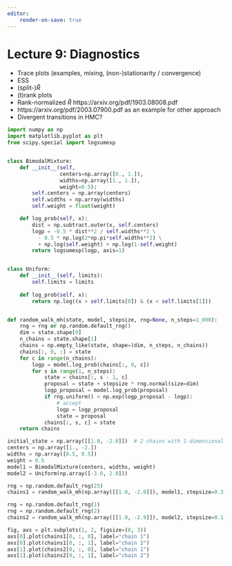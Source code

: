 ```yaml
---
editor:
    render-on-save: true
---
```


# Lecture 9: Diagnostics

* Trace plots (examples, mixing, (non-)stationarity / convergence)
* ESS
* (split-)$\hat{R}$
* (t)rank plots
* Rank-normalized $\hat{R}$ https://arxiv.org/pdf/1903.08008.pdf
* https://arxiv.org/pdf/2003.07900.pdf as an example for other approach
* Divergent transitions in HMC?

```python
import numpy as np
import matplotlib.pyplot as plt
from scipy.special import logsumexp


class BimodalMixture:
    def __init__(self,
                 centers=np.array([0., 1.]),
                 widths=np.array([1., 1.]),
                 weight=0.5):
        self.centers = np.array(centers)
        self.widths = np.array(widths)
        self.weight = float(weight)

    def log_prob(self, x):
        dist = np.subtract.outer(x, self.centers)
        logp = -0.5 * dist**2 / self.widths**2 \
          - 0.5 * np.log(2*np.pi*self.widths**2) \
          + np.log(self.weight) + np.log(1-self.weight)
        return logsumexp(logp, axis=1)


class Uniform:
    def __init__(self, limits):
        self.limits = limits
    
    def log_prob(self, x):
        return np.log((x > self.limits[0]) & (x < self.limits[1]))


def random_walk_mh(state, model, stepsize, rng=None, n_steps=1_000):
    rng = rng or np.random.default_rng()
    dim = state.shape[0]
    n_chains = state.shape[1]
    chains = np.empty_like(state, shape=(dim, n_steps, n_chains))
    chains[:, 0, :] = state
    for c in range(n_chains):
        logp = model.log_prob(chains[:, 0, c])
        for s in range(1, n_steps):
            state = chains[:, s - 1, c]
            proposal = state + stepsize * rng.normal(size=dim)
            logp_proposal = model.log_prob(proposal)
            if rng.uniform() < np.exp(logp_proposal - logp):
                # accept
                logp = logp_proposal
                state = proposal
            chains[:, s, c] = state
    return chains
```

```python
initial_state = np.array([[1.0, -2.0]])  # 2 chains with 1-dimensional state
centers = np.array([1., -2.])
widths = np.array([0.5, 0.5])
weight = 0.5
model1 = BimodalMixture(centers, widths, weight)
model2 = Uniform(np.array([-3.0, 2.0]))

rng = np.random.default_rng(25)
chains1 = random_walk_mh(np.array([[1.0, -2.0]]), model1, stepsize=0.3, rng=rng) 

rng = np.random.default_rng(1)
rng = np.random.default_rng(2)
chains2 = random_walk_mh(np.array([[1.9, -2.9]]), model2, stepsize=0.1, rng=rng) 

fig, axs = plt.subplots(1, 2, figsize=(8, 3))
axs[0].plot(chains1[0, :, 0], label="chain 1")
axs[0].plot(chains1[0, :, 1], label="chain 2")
axs[1].plot(chains2[0, :, 0], label="chain 1")
axs[1].plot(chains2[0, :, 1], label="chain 2")
```

